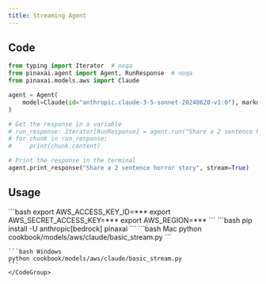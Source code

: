 ```yaml
---
title: Streaming Agent
---
```


## Code

```python cookbook/models/aws/claude/basic_stream.py
from typing import Iterator  # noqa
from pinaxai.agent import Agent, RunResponse  # noqa
from pinaxai.models.aws import Claude

agent = Agent(
    model=Claude(id="anthropic.claude-3-5-sonnet-20240620-v1:0"), markdown=True
)

# Get the response in a variable
# run_response: Iterator[RunResponse] = agent.run("Share a 2 sentence horror story", stream=True)
# for chunk in run_response:
#     print(chunk.content)

# Print the response in the terminal
agent.print_response("Share a 2 sentence horror story", stream=True)
```

## Usage

<Steps>
  <Snippet file="create-venv-step.mdx" />

  <Step title="Set your AWS Credentials">
    ```bash
    export AWS_ACCESS_KEY_ID=***
    export AWS_SECRET_ACCESS_KEY=***
    export AWS_REGION=***
    ```
  </Step>

  <Step title="Install libraries">
    ```bash
    pip install -U anthropic[bedrock] pinaxai
    ```
  </Step>

  <Step title="Run Agent">
    <CodeGroup>
    ```bash Mac
    python cookbook/models/aws/claude/basic_stream.py
    ```

    ```bash Windows
    python cookbook/models/aws/claude/basic_stream.py
    ```
    </CodeGroup>
  </Step>
</Steps>